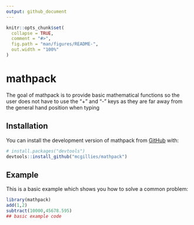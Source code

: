 ```yaml
---
output: github_document
---
```


<!-- README.md is generated from README.Rmd. Please edit that file -->

```r
knitr::opts_chunk$set(
  collapse = TRUE,
  comment = "#>",
  fig.path = "man/figures/README-",
  out.width = "100%"
)
```

# mathpack

<!-- badges: start -->
<!-- badges: end -->

The goal of mathpack is to provide basic mathematical functions so the user does not have to use the "+" and "-" keys as they are far away from the general hand position when typing

## Installation

You can install the development version of mathpack from [GitHub](https://github.com/) with:

``` r
# install.packages("devtools")
devtools::install_github("mcgillies/mathpack")
```

## Example

This is a basic example which shows you how to solve a common problem:

```r
library(mathpack)
add(1,2)
subtract(10000,45678.595)
## basic example code
```

